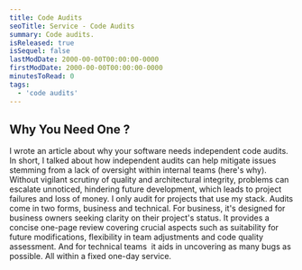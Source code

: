 ```yaml
---
title: Code Audits
seoTitle: Service - Code Audits
summary: Code audits.
isReleased: true
isSequel: false
lastModDate: 2000-00-00T00:00:00-0000
firstModDate: 2000-00-00T00:00:00-0000
minutesToRead: 0
tags:
  - 'code audits'
---
```

<H2>Why You Need One ?</H2>
<C>
I wrote an <L href="/blog/independent-code-audit">article</L> about why your software needs independent code audits.
</C>
<C>
In short, I talked about how independent audits can help mitigate issues stemming from a lack of oversight within internal teams (here's <L href="/blog/tag/skill-issues">why</L>). 
Without vigilant scrutiny of <L href="/blog/tag/quality">quality</L> and architectural integrity, problems can escalate unnoticed, hindering future development, which leads to project failures and loss of money.
</C>
<C>
I only audit for projects that use my <L href="/about">stack.</L>
</C>
<C>
Audits come in two forms, business and technical. For business, it's designed for business owners seeking clarity on their project's status. It provides a concise one-page review covering crucial aspects such as suitability for future modifications, flexibility in team adjustments and code quality assessment. And for technical teams  it aids in uncovering as many <L href="/services/glossary#tickets">bugs</L> as possible.  All within a fixed one-day service.
</C>